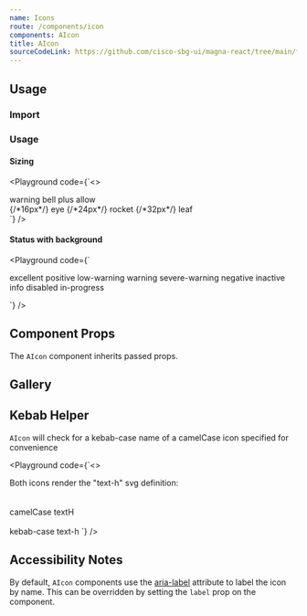 ```yaml
---
name: Icons
route: /components/icon
components: AIcon
title: AIcon
sourceCodeLink: https://github.com/cisco-sbg-ui/magna-react/tree/main/framework/components/AIcon
---
```


## Usage

### Import

<ComponentImport components="AIcon" />

### Usage

#### Sizing

<Playground
  code={`<>
  <div>
    <AIcon size={16}>
      warning
    </AIcon>
    <AIcon size={32}>
      bell
    </AIcon>
    <AIcon>
      plus
    </AIcon>
    <AIcon size={16}>
      allow
    </AIcon>
    </div>
    <div>
      <AIcon size="small">{/*16px*/}
        eye
      </AIcon>
      <AIcon size="medium">{/*24px*/}
        rocket
      </AIcon>
      <AIcon size="large">{/*32px*/}
        leaf
      </AIcon>
    </div>
  </>
`}
/>

#### Status with background

<Playground
  code={`<div className="d-flex gap-3">
  <AIcon withBg>
    excellent
  </AIcon>
  <AIcon withBg>
    positive
  </AIcon>
  <AIcon withBg>
    low-warning
  </AIcon>
  <AIcon withBg>
    warning
  </AIcon>
  <AIcon withBg>
    severe-warning
  </AIcon>
  <AIcon withBg>
    negative
  </AIcon>
  <AIcon withBg>
    inactive
  </AIcon>
  <AIcon withBg>
    info
  </AIcon>
  <AIcon withBg>
    disabled
  </AIcon>
  <AIcon withBg>
    in-progress
  </AIcon>
</div>
`}
/>

## Component Props

The `AIcon` component inherits passed props.

<Props of="AIcon" />

## Gallery

<MagnaIconGallery />

## Kebab Helper

`AIcon` will check for a kebab-case name of a camelCase icon specified for convenience

<Playground
  code={`<>
  <div>Both icons render the "text-h" svg definition:</div> <br /> <br />
  camelCase
  <AIcon>textH</AIcon>
  <br /><br />
  kebab-case
  <AIcon>text-h</AIcon>
</>
`}
/>

## Accessibility Notes

By default, `AIcon` components use the [aria-label](https://www.w3.org/TR/wai-aria/#aria-label) attribute to label the icon by name. This can be overridden by setting the `label` prop on the component.

